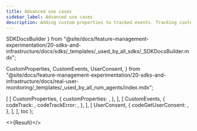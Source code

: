 ```yaml
---
title: Advanced use cases
sidebar_label: Advanced use cases
description: Adding custom properties to tracked events. Tracking custom events. Supporting user consent.
---
```


  SDKDocsBuilder
} from "@site/docs/feature-management-experimentation/20-sdks-and-infrastructure/docs/sdks/_templates/_used_by_all_sdks/_SDKDocsBuilder.mdx";

  CustomProperties,
  CustomEvents,
  UserConsent,
} from "@site/docs/feature-management-experimentation/20-sdks-and-infrastructure/docs/real-user-monitoring/_templates/_used_by_all_rum_agents/index.mdx";





  [
    [ 
      CustomProperties, 
      { 
        customProperties: <Properties />,
       }, 
    ],
    [ 
      CustomEvents, 
      {
        codeTrack:       <Track />,
        codeTrackError:  <TrackError />,
      },
    ],
    [
      UserConsent,
      {
        codeGetUserConsent: <GetUserConsent />,
      },
    ],
  ],
  toc
);

<>{Result}</>